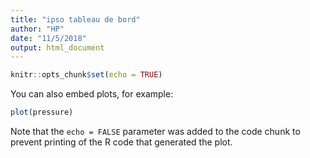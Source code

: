 ```yaml
---
title: "ipso tableau de bord"
author: "HP"
date: "11/5/2018"
output: html_document
---
```


```r
knitr::opts_chunk$set(echo = TRUE)
```


You can also embed plots, for example:

```r
plot(pressure)
```

Note that the `echo = FALSE` parameter was added to the code chunk to prevent printing of the R code that generated the plot.
